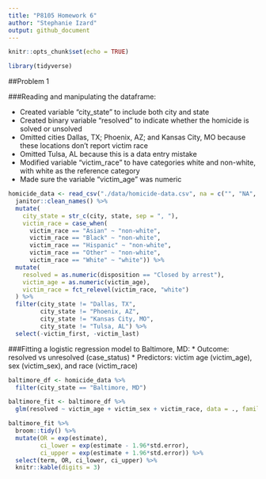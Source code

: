```yaml
---
title: "P8105 Homework 6"
author: "Stephanie Izard"
output: github_document
---
```


```r
knitr::opts_chunk$set(echo = TRUE)

library(tidyverse)
```

##Problem 1

###Reading and manipulating the dataframe:

* Created variable "city_state" to include both city and state
* Created binary variable "resolved" to indicate whether the homicide is solved or unsolved
* Omitted cities Dallas, TX; Phoenix, AZ; and Kansas City, MO because these locations don’t report victim race
* Omitted Tulsa, AL because this is a data entry mistake
* Modified variable "victim_race" to have categories white and non-white, with white as the reference category
* Made sure the variable "victim_age" was numeric

```r
homicide_data <- read_csv("./data/homicide-data.csv", na = c("", "NA", "Unknown")) %>%
  janitor::clean_names() %>% 
  mutate(
    city_state = str_c(city, state, sep = ", "),
    victim_race = case_when(
      victim_race == "Asian" ~ "non-white",
      victim_race == "Black" ~ "non-white",
      victim_race == "Hispanic" ~ "non-white",
      victim_race == "Other" ~ "non-white",
      victim_race == "White" ~ "white")) %>% 
  mutate(
    resolved = as.numeric(disposition == "Closed by arrest"),
    victim_age = as.numeric(victim_age),
    victim_race = fct_relevel(victim_race, "white")
  ) %>% 
  filter(city_state != "Dallas, TX", 
         city_state != "Phoenix, AZ", 
         city_state != "Kansas City, MO", 
         city_state != "Tulsa, AL") %>% 
  select(-victim_first, -victim_last)
```

###Fitting a logistic regression model to Baltimore, MD:
* Outcome: resolved vs unresolved (case_status)
* Predictors: victim age (victim_age), sex (victim_sex), and race (victim_race)

```r
baltimore_df <- homicide_data %>% 
  filter(city_state == "Baltimore, MD")

baltimore_fit <- baltimore_df %>% 
  glm(resolved ~ victim_age + victim_sex + victim_race, data = ., family = binomial())

baltimore_fit %>% 
  broom::tidy() %>% 
  mutate(OR = exp(estimate),
         ci_lower = exp(estimate - 1.96*std.error),
         ci_upper = exp(estimate + 1.96*std.error)) %>% 
  select(term, OR, ci_lower, ci_upper) %>% 
  knitr::kable(digits = 3)
```


